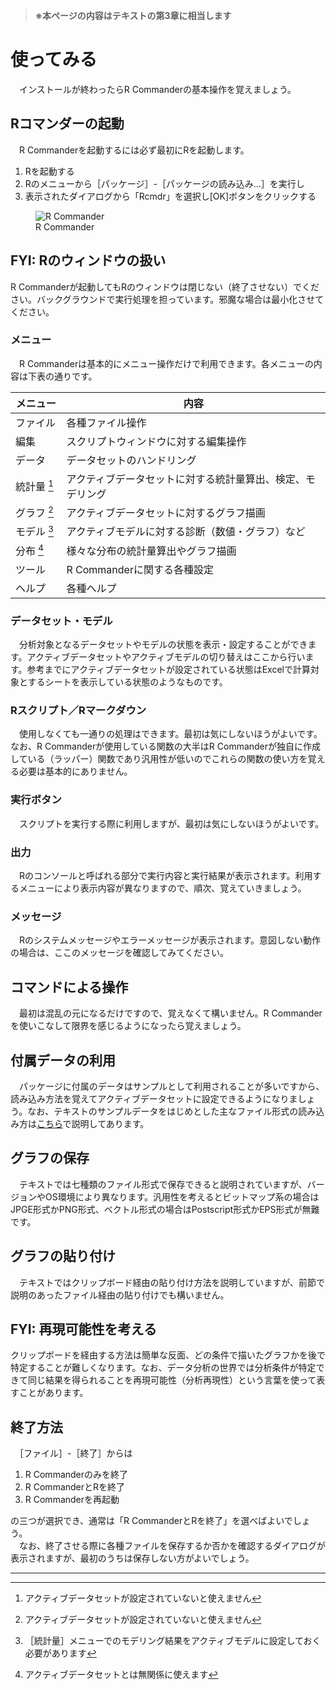 > **※本ページの内容はテキストの第3章に相当します**

# 使ってみる
　インストールが終わったらR Commanderの基本操作を覚えましょう。

## Rコマンダーの起動
　R Commanderを起動するには必ず最初にRを起動します。

1. Rを起動する
1. Rのメニューから［パッケージ］-［パッケージの読み込み…］を実行し
1. 表示されたダイアログから「Rcmdr」を選択し[OK]ボタンをクリックする

![R Commander](./fig/00-35.LoadedRcmdr.png)


:::{.callout-tip}
## FYI: Rのウィンドウの扱い
R Commanderが起動してもRのウィンドウは閉じない（終了させない）でください。バックグラウンドで実行処理を担っています。邪魔な場合は最小化させてください。
:::



### メニュー
　R Commanderは基本的にメニュー操作だけで利用できます。各メニューの内容は下表の通りです。

メニュー    | 内容
------------|------------------------------------------------------------
ファイル    | 各種ファイル操作
編集        | スクリプトウィンドウに対する編集操作
データ      | データセットのハンドリング
統計量 [^1] | アクティブデータセットに対する統計量算出、検定、モデリング
グラフ [^1] | アクティブデータセットに対するグラフ描画
モデル [^2] | アクティブモデルに対する診断（数値・グラフ）など
分布 [^3]   | 様々な分布の統計量算出やグラフ描画
ツール      | R Commanderに関する各種設定
ヘルプ      | 各種ヘルプ


[^1]: アクティブデータセットが設定されていないと使えません
[^2]: ［統計量］メニューでのモデリング結果をアクティブモデルに設定しておく必要があります
[^3]: アクティブデータセットとは無関係に使えます


### データセット・モデル
　分析対象となるデータセットやモデルの状態を表示・設定することができます。アクティブデータセットやアクティブモデルの切り替えはここから行います。参考までにアクティブデータセットが設定されている状態はExcelで計算対象とするシートを表示している状態のようなものです。

### Rスクリプト／Rマークダウン
　使用しなくても一通りの処理はできます。最初は気にしないほうがよいです。なお、R Commanderが使用している関数の大半はR Commanderが独自に作成している（ラッパー）関数であり汎用性が低いのでこれらの関数の使い方を覚える必要は基本的にありません。

### 実行ボタン
　スクリプトを実行する際に利用しますが、最初は気にしないほうがよいです。

### 出力
　Rのコンソールと呼ばれる部分で実行内容と実行結果が表示されます。利用するメニューにより表示内容が異なりますので、順次、覚えていきましょう。

### メッセージ
　Rのシステムメッセージやエラーメッセージが表示されます。意図しない動作の場合は、ここのメッセージを確認してみてください。



## コマンドによる操作
　最初は混乱の元になるだけですので、覚えなくて構いません。R Commanderを使いこなして限界を感じるようになったら覚えましょう。



## 付属データの利用
　パッケージに付属のデータはサンプルとして利用されることが多いですから、読み込み方法を覚えてアクティブデータセットに設定できるようになりましょう。なお、テキストのサンプルデータをはじめとした主なファイル形式の読み込み方は[こちら](https://k-metrics.github.io/DAWS2023/dataset.html#%E3%83%87%E3%83%BC%E3%82%BF%E3%82%BB%E3%83%83%E3%83%88%E3%82%92%E8%AA%AD%E3%81%BF%E8%BE%BC%E3%82%80)で説明してあります。



## グラフの保存
　テキストでは七種類のファイル形式で保存できると説明されていますが、バージョンやOS環境により異なります。汎用性を考えるとビットマップ系の場合はJPGE形式かPNG形式、ベクトル形式の場合はPostscript形式かEPS形式が無難です。



## グラフの貼り付け
　テキストではクリップボード経由の貼り付け方法を説明していますが、前節で説明のあったファイル経由の貼り付けでも構いません。

:::{.callout-tip}
## FYI: 再現可能性を考える
クリップボードを経由する方法は簡単な反面、どの条件で描いたグラフかを後で特定することが難しくなります。なお、データ分析の世界では分析条件が特定できて同じ結果を得られることを再現可能性（分析再現性）という言葉を使って表すことがあります。
:::



## 終了方法
　［ファイル］-［終了］からは

1. R Commanderのみを終了
1. R CommanderとRを終了
1. R Commanderを再起動

の三つが選択でき、通常は「R CommanderとRを終了」を選べばよいでしょう。  
　なお、終了させる際に各種ファイルを保存するか否かを確認するダイアログが表示されますが、最初のうちは保存しない方がよいでしょう。



---
